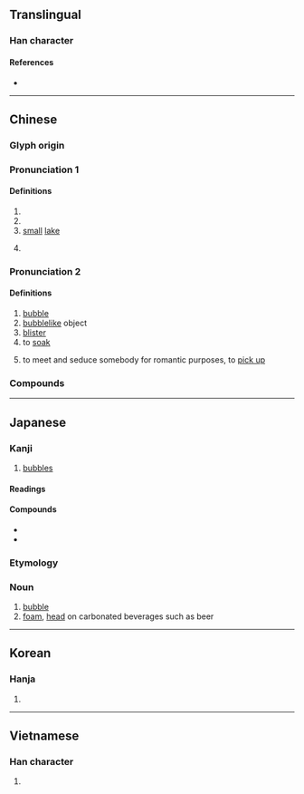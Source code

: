 {{character info/new}}
==Translingual==

===Han character===
{{Han char|rn=85|rad=水|as=05|sn=8|four=37112|canj=EPRU|ids=⿰氵包}}

====References====
* {{Han ref|kx=0617.070|dkj=17307|dj=1012.050|hdz=31591.050|uh=6CE1|ud=27873|bh=AA77|bd=43639}}

----

==Chinese==
{{zh-forms}}

===Glyph origin===
{{Han etym}}

===Pronunciation 1===
{{zh-pron
|m=pāo
|mc=y<!--Does /bˠau/ have the proper noun sense only?-->
|oc=1+3
|cat=n,cls
}}
{{zh-attn-split}}<!--|c=pou5,paau4,paau3,paau1
|h=pfs=pau
|mn=phàu/xm,zz:phāu/qz,xm,zz:phā/qz:pha/tw:pho/tw:phò
|mn_note=pho - 波 is used in the Mainland; phò - 啵 is used in the Mainland
These pronunciations need to be assigned-->

====Definitions====
{{zh-hanzi}}

# {{n-g|Name of a river.}}
# {{rfdef|zh}}
# [[small]] [[lake]]
#: {{zh-alt-inline|脬}}
# {{zh-classifier|excreta}}
#: {{zh-alt-inline|脬}}

===Pronunciation 2===
{{zh-pron
|m=pào,er=y
|oc=2
|cat=n,v
}}

====Definitions====
{{zh-hanzi}}

# [[bubble]]
# [[bubblelike]] object
# [[blister]]
# to [[soak]]
#: {{zh-alt-inline|𣶐}}
# {{lb|zh|slang}} to meet and seduce somebody for romantic purposes, to [[pick up]]

===Compounds===
{{zh-der|豆泡|燈泡|泡泡|泡沫}}

----

==Japanese==

===Kanji===
{{ja-kanji|grade=c|rs=水05}}

# [[bubble]]s

====Readings====
{{ja-readings
|on=ほう
|kun=あわ-
}}

====Compounds====
* {{ja-r|泡盛|あわもり}}
* {{ja-r|発泡酒|はっぽうしゅ}}

===Etymology===
{{ja-kanjitab|あわ|yomi=k}}
{{rfe|ja}}

===Noun===
{{ja-noun|あわ}}

# [[bubble]]
# [[foam]], [[head]] on carbonated beverages such as beer

----

==Korean==

===Hanja===
{{ko-hanja|hangeul=포|eumhun=|rv=po|mr=p'o|y=pho}}

# {{defn|lang=ko|sort=水05}}

----

==Vietnamese==

===Han character===
{{vi-hantu|[[bàu]], [[bảo]], [[bào]], [[bầu]], [[phao]]|rs=水05}}

# {{defn|lang=vi|sort=水05}}